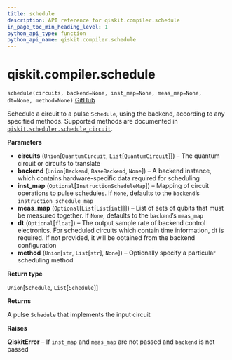 ```yaml
---
title: schedule
description: API reference for qiskit.compiler.schedule
in_page_toc_min_heading_level: 1
python_api_type: function
python_api_name: qiskit.compiler.schedule
---
```


# qiskit.compiler.schedule

<span id="qiskit.compiler.schedule" />

`schedule(circuits, backend=None, inst_map=None, meas_map=None, dt=None, method=None)` [GitHub](https://github.com/qiskit/qiskit/tree/stable/0.19/qiskit/compiler/scheduler.py "view source code")

Schedule a circuit to a pulse `Schedule`, using the backend, according to any specified methods. Supported methods are documented in [`qiskit.scheduler.schedule_circuit`](qiskit.scheduler.schedule_circuit#module-qiskit.scheduler.schedule_circuit "qiskit.scheduler.schedule_circuit").

**Parameters**

*   **circuits** (`Union`\[`QuantumCircuit`, `List`\[`QuantumCircuit`]]) – The quantum circuit or circuits to translate
*   **backend** (`Union`\[`Backend`, `BaseBackend`, `None`]) – A backend instance, which contains hardware-specific data required for scheduling
*   **inst\_map** (`Optional`\[`InstructionScheduleMap`]) – Mapping of circuit operations to pulse schedules. If `None`, defaults to the `backend`’s `instruction_schedule_map`
*   **meas\_map** (`Optional`\[`List`\[`List`\[`int`]]]) – List of sets of qubits that must be measured together. If `None`, defaults to the `backend`’s `meas_map`
*   **dt** (`Optional`\[`float`]) – The output sample rate of backend control electronics. For scheduled circuits which contain time information, dt is required. If not provided, it will be obtained from the backend configuration
*   **method** (`Union`\[`str`, `List`\[`str`], `None`]) – Optionally specify a particular scheduling method

**Return type**

`Union`\[`Schedule`, `List`\[`Schedule`]]

**Returns**

A pulse `Schedule` that implements the input circuit

**Raises**

**QiskitError** – If `inst_map` and `meas_map` are not passed and `backend` is not passed

